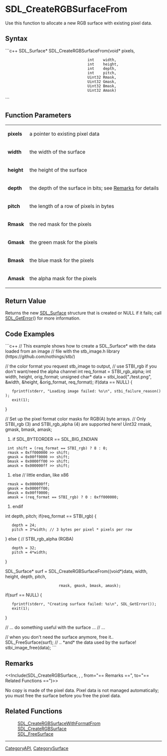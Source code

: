 <!-- pragma section-numbers off -->
<!-- pragma disable-camelcase -->

= SDL_CreateRGBSurfaceFrom =
Use this function to allocate a new RGB surface with existing pixel data.


== Syntax ==
```c++
SDL_Surface* SDL_CreateRGBSurfaceFrom(void*  pixels,
                                      int    width,
                                      int    height,
                                      int    depth,
                                      int    pitch,
                                      Uint32 Rmask,
                                      Uint32 Gmask,
                                      Uint32 Bmask,
                                      Uint32 Amask)
```

== Function Parameters ==
{|
|'''pixels'''
|a pointer to existing pixel data
|-
|'''width'''
|the width of the surface
|-
|'''height'''
|the height of the surface
|-
|'''depth'''
|the depth of the surface in bits; see [[#Remarks|Remarks]] for details
|-
|'''pitch'''
|the length of a row of pixels in bytes
|-
|'''Rmask'''
|the red mask for the pixels
|-
|'''Gmask'''
|the green mask for the pixels
|-
|'''Bmask'''
|the blue mask for the pixels
|-
|'''Amask'''
|the alpha mask for the pixels
|}

== Return Value ==
Returns the new [[SDL_Surface]] structure that is created or NULL if it fails; call [[SDL_GetError]]() for more information.  

== Code Examples ==
```c++
// This example shows how to create a SDL_Surface* with the data loaded from an image
// file with the stb_image.h library (https://github.com/nothings/stb/)

// the color format you request stb_image to output,
// use STBI_rgb if you don't want/need the alpha channel
int req_format = STBI_rgb_alpha; 
int width, height, orig_format;
unsigned char* data = stbi_load("./test.png", &width, &height, &orig_format, req_format);
if(data == NULL) {
	fprintf(stderr, "Loading image failed: %s\n", stbi_failure_reason());
	exit(1);
}

// Set up the pixel format color masks for RGB(A) byte arrays.
// Only STBI_rgb (3) and STBI_rgb_alpha (4) are supported here!
Uint32 rmask, gmask, bmask, amask;
#if SDL_BYTEORDER == SDL_BIG_ENDIAN
  int shift = (req_format == STBI_rgb) ? 8 : 0;
  rmask = 0xff000000 >> shift;
  gmask = 0x00ff0000 >> shift;
  bmask = 0x0000ff00 >> shift;
  amask = 0x000000ff >> shift;
#else // little endian, like x86
  rmask = 0x000000ff;
  gmask = 0x0000ff00;
  bmask = 0x00ff0000;
  amask = (req_format == STBI_rgb) ? 0 : 0xff000000;
#endif

int depth, pitch;
if(req_format == STBI_rgb) {
	depth = 24;
	pitch = 3*width; // 3 bytes per pixel * pixels per row
} else { // STBI_rgb_alpha (RGBA)
	depth = 32;
	pitch = 4*width;
}

SDL_Surface* surf = SDL_CreateRGBSurfaceFrom((void*)data, width, height, depth, pitch,
					     rmask, gmask, bmask, amask);

if(surf == NULL) {
	fprintf(stderr, "Creating surface failed: %s\n", SDL_GetError());
	exit(1);
}

// ... do something useful with the surface ...
// ...

// when you don't need the surface anymore, free it..
SDL_FreeSurface(surf);
// .. *and* the data used by the surface!
stbi_image_free(data);
```

== Remarks ==
<<Include(SDL_CreateRGBSurface, , , from="== Remarks ==", to="== Related Functions ==")>>

No copy is made of the pixel data.  Pixel data is not managed automatically; you must free the surface before you free the pixel data. 

== Related Functions ==
:[[SDL_CreateRGBSurfaceWithFormatFrom]]
:[[SDL_CreateRGBSurface]]
:[[SDL_FreeSurface]]

----
[[CategoryAPI]], [[CategorySurface]]
